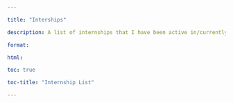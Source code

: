```yaml
---

title: "Interships"

description: A list of internships that I have been active in/currently working on.

format:

html:

toc: true

toc-title: "Internship List"

---
```

